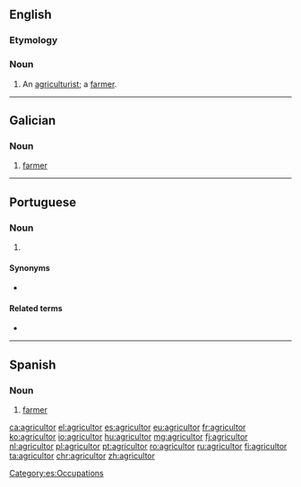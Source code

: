 ==English==

===Etymology===
{{etyl|la|en}} {{lena}}

===Noun===
{{en-noun}}

# {{context|archaic|lang=en}} An [[agriculturist]]; a [[farmer]].

----

==Galician==

===Noun===
{{gl-noun|m|agricultores}}

# [[farmer]]

----

==Portuguese==

===Noun===
{{pt-noun|m|es|agricultora}}

# {{l/en|farmer}} {{gloss|person who works the land or who keeps livestock}}

====Synonyms====
* {{l/pt|fazendeiro}}

====Related terms====
* {{l/pt|agrícola}}

----

==Spanish==

===Noun===
{{es-noun|m|es|f=agricultora}}

# [[farmer]]

[[Category:es:Occupations]]

[[ca:agricultor]]
[[el:agricultor]]
[[es:agricultor]]
[[eu:agricultor]]
[[fr:agricultor]]
[[ko:agricultor]]
[[io:agricultor]]
[[hu:agricultor]]
[[mg:agricultor]]
[[fj:agricultor]]
[[nl:agricultor]]
[[pl:agricultor]]
[[pt:agricultor]]
[[ro:agricultor]]
[[ru:agricultor]]
[[fi:agricultor]]
[[ta:agricultor]]
[[chr:agricultor]]
[[zh:agricultor]]